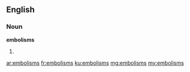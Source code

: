 ==English==

===Noun===
'''embolisms'''

# {{plural of|embolism}}

[[ar:embolisms]]
[[fr:embolisms]]
[[ku:embolisms]]
[[mg:embolisms]]
[[my:embolisms]]